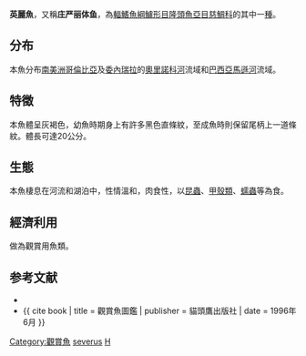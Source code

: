 {{Speciesbox
| name = 英麗魚
| status = NE
| status_system = IUCN3.1
| image = 
| image_width = 250px
| genus = Heros
| species = severus
| authority = [[Heckel|Heckel]], 1840
| synonyms = *''Cichlasoma severum''<br /><small>Heckel, 1840</small>
}}

'''英麗魚'''，又稱'''庄严丽体鱼'''，為[[輻鰭魚綱|輻鰭魚綱]][[鱸形目|鱸形目]][[隆頭魚亞目|隆頭魚亞目]][[慈鯛科|慈鯛科]]的其中一[[種|種]]。

==分布==
本魚分布[[南美洲|南美洲]][[哥倫比亞|哥倫比亞]]及[[委內瑞拉|委內瑞拉]]的[[奧里諾科河|奧里諾科河]]流域和[[巴西|巴西]][[亞馬遜河|亞馬遜河]]流域。

==特徵==
本魚體呈灰褐色，幼魚時期身上有許多黑色直條紋，至成魚時則保留尾柄上一道條紋。體長可達20公分。

==生態==
本魚棲息在河流和湖泊中，性情溫和，肉食性，以[[昆蟲|昆蟲]]、[[甲殼類|甲殼類]]、[[蠕蟲|蠕蟲]]等為食。

==經濟利用==
做為觀賞用魚類。

==参考文献==
*{{FishBase_species|genus=Heros|species=severus|year=2011|month=12}}
*{{ cite book | title = 觀賞魚圖鑑 | publisher = 貓頭鷹出版社 | date = 1996年6月 }}
{{Taxonbar|from=Q2467573}}

[[Category:觀賞魚|Category:觀賞魚]]
[[Category:英麗魚屬|severus]]
[[Category:1840年描述的魚類|H]]